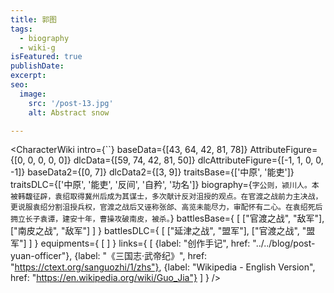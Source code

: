 ```yaml
---
title: 郭图
tags:
  - biography
  - wiki-g
isFeatured: true
publishDate: 
excerpt: 
seo:
  image:
    src: '/post-13.jpg'
    alt: Abstract snow

---
```



<CharacterWiki
  intro={``}
  baseData={[43, 64, 42, 81, 78]}
  AttributeFigure={[0, 0, 0, 0, 0]}
  dlcData={[59, 74, 42, 81, 50]}
  dlcAttributeFigure={[-1, 1, 0, 0, -1]}
  baseData2={[0, 7]}
  dlcData2={[3, 9]}
  traitsBase={['中原', '能吏']}
  traitsDLC={['中原', '能吏', '反间', '自矜', '功名']}
  biography={`字公则，颍川人。本被韩馥征辟，袁绍取得冀州后成为其谋士，多次献计反对沮授的观点。在官渡之战前力主决战，更说服袁绍分割沮授兵权，官渡之战后又诬称张郃、高览未能尽力，审配怀有二心。在袁绍死后拥立长子袁谭，建安十年，曹操攻破南皮，被杀。`}
  battlesBase={
    [
      ["官渡之战", "敌军"],
      ["南皮之战", "敌军"]
    ]
  }
  battlesDLC={
    [
      ["延津之战", "盟军"],
      ["官渡之战", "盟军"]
    ]
  }
  equipments={
    [
    ]
  }
  links={
    [
      {label: "创作手记", href: "../../blog/post-yuan-officer"},
      {label: "《三国志·武帝纪》", href: "https://ctext.org/sanguozhi/1/zhs"},
      {label: "Wikipedia - English Version", href: "https://en.wikipedia.org/wiki/Guo_Jia"}
    ]
  }
/>